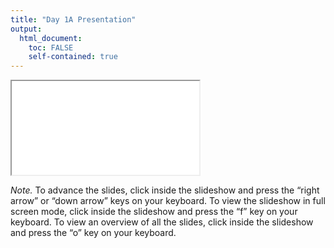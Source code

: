 ```yaml
---
title: "Day 1A Presentation"
output: 
  html_document:
    toc: FALSE
    self-contained: true
---
```


<iframe class="slide-deck" src="slides/slides_1a.html" title="Day 1A Presentation"></iframe>

*Note.* To advance the slides, click inside the slideshow and press the "right arrow" or "down arrow" keys on your keyboard. To view the slideshow in full screen mode, click inside the slideshow and press the "f" key on your keyboard. To view an overview of all the slides, click inside the slideshow and press the "o" key on your keyboard.
